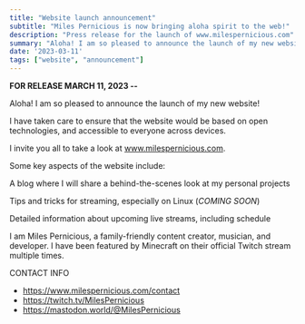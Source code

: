 ```yaml
---
title: "Website launch announcement"
subtitle: "Miles Pernicious is now bringing aloha spirit to the web!"
description: "Press release for the launch of www.milespernicious.com"
summary: "Aloha! I am so pleased to announce the launch of my new website! I have taken care to ensure that the website would be..."
date: '2023-03-11'
tags: ["website", "announcement"]
---
```


**FOR RELEASE MARCH 11, 2023 --**

Aloha! I am so pleased to announce the launch of my new website!

I have taken care to ensure that the website would be based on open technologies, and accessible to everyone across devices.

I invite you all to take a look at www.milespernicious.com.

Some key aspects of the website include:

A blog where I will share a behind-the-scenes look at my personal projects

Tips and tricks for streaming, especially on Linux (*COMING SOON*)

Detailed information about upcoming live streams, including schedule

I am Miles Pernicious, a family-friendly content creator, musician, and developer. I have been featured by Minecraft on their official Twitch stream multiple times.

CONTACT INFO

* https://www.milespernicious.com/contact
* https://twitch.tv/MilesPernicious
* https://mastodon.world/@MilesPernicious
